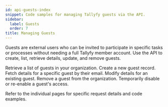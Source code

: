 ```yaml
---
id: api-guests-index
snippet: Code samples for managing Tallyfy guests via the API.
sidebar:
  label: Guests
  order: 7
title: Managing Guests
---
```


Guests are external users who can be invited to participate in specific tasks or processes without needing a full Tallyfy member account. Use the API to create, list, retrieve details, update, and remove guests.


<CardGrid>
<LinkTitleCard header="<b>List guests</b>" href="./list-guests/"> Retrieve a list of guests in your organization. </LinkTitleCard>
<LinkTitleCard header="<b>Create guest</b>" href="./create-guest/"> Create a new guest record. </LinkTitleCard>
<LinkTitleCard header="<b>Get guest</b>" href="./get-guest/"> Fetch details for a specific guest by their email. </LinkTitleCard>
<LinkTitleCard header="<b>Update guest</b>" href="./update-guest/"> Modify details for an existing guest. </LinkTitleCard>
<LinkTitleCard header="<b>Delete guest</b>" href="./delete-guest/"> Remove a guest from the organization. </LinkTitleCard>
<LinkTitleCard header="<b>Enable/Disable guest</b>" href="./enable-disable-guest/"> Temporarily disable or re-enable a guest's access. </LinkTitleCard>
</CardGrid>

Refer to the individual pages for specific request details and code examples. 
